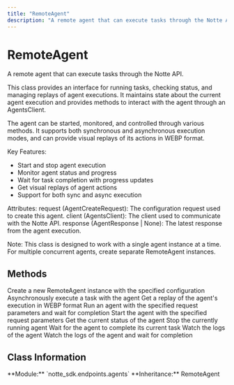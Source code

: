 ```yaml
---
title: "RemoteAgent"
description: "A remote agent that can execute tasks through the Notte API"
---
```


# RemoteAgent

A remote agent that can execute tasks through the Notte API.

This class provides an interface for running tasks, checking status, and managing replays
of agent executions. It maintains state about the current agent execution and provides
methods to interact with the agent through an AgentsClient.

The agent can be started, monitored, and controlled through various methods. It supports
both synchronous and asynchronous execution modes, and can provide visual replays of
its actions in WEBP format.

Key Features:
- Start and stop agent execution
- Monitor agent status and progress
- Wait for task completion with progress updates
- Get visual replays of agent actions
- Support for both sync and async execution

Attributes:
    request (AgentCreateRequest): The configuration request used to create this agent.
    client (AgentsClient): The client used to communicate with the Notte API.
    response (AgentResponse | None): The latest response from the agent execution.

Note: This class is designed to work with a single agent instance at a time. For multiple
concurrent agents, create separate RemoteAgent instances.

## Methods

<CardGroup cols={2}>
  <Card
    title="__init__"
    icon="function"
    href="/sdk-reference/remoteagent/__init__"
  >
    Create a new RemoteAgent instance with the specified configuration
  </Card>
  <Card
    title="arun"
    icon="function"
    href="/sdk-reference/remoteagent/arun"
  >
    Asynchronously execute a task with the agent
  </Card>
  <Card
    title="replay"
    icon="function"
    href="/sdk-reference/remoteagent/replay"
  >
    Get a replay of the agent's execution in WEBP format
  </Card>
  <Card
    title="run"
    icon="function"
    href="/sdk-reference/remoteagent/run"
  >
    Run an agent with the specified request parameters and wait for completion
  </Card>
  <Card
    title="start"
    icon="function"
    href="/sdk-reference/remoteagent/start"
  >
    Start the agent with the specified request parameters
  </Card>
  <Card
    title="status"
    icon="function"
    href="/sdk-reference/remoteagent/status"
  >
    Get the current status of the agent
  </Card>
  <Card
    title="stop"
    icon="function"
    href="/sdk-reference/remoteagent/stop"
  >
    Stop the currently running agent
  </Card>
  <Card
    title="wait"
    icon="function"
    href="/sdk-reference/remoteagent/wait"
  >
    Wait for the agent to complete its current task
  </Card>
  <Card
    title="watch_logs"
    icon="function"
    href="/sdk-reference/remoteagent/watch_logs"
  >
    Watch the logs of the agent
  </Card>
  <Card
    title="watch_logs_and_wait"
    icon="function"
    href="/sdk-reference/remoteagent/watch_logs_and_wait"
  >
    Watch the logs of the agent and wait for completion
  </Card>
</CardGroup>

## Class Information

<Info>
**Module:** `notte_sdk.endpoints.agents`
**Inheritance:** RemoteAgent
</Info>
